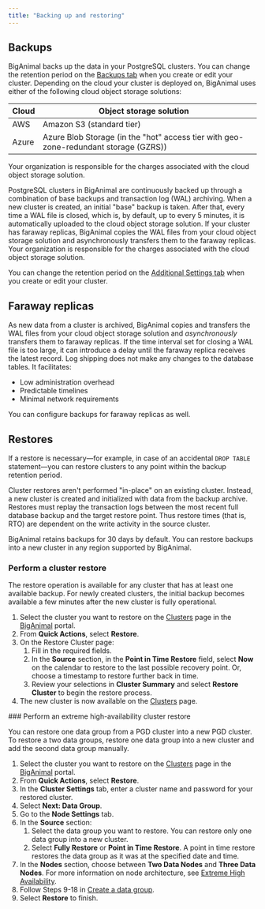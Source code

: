```yaml
---
title: "Backing up and restoring"
---
```


## Backups 

BigAnimal backs up the data in your PostgreSQL clusters. You can change the retention period on the [Backups tab](../getting_started/creating_a_cluster/#additional-settings-tab) when you create or edit your cluster. Depending on the cloud your cluster is deployed on, BigAnimal uses either of the following cloud object storage solutions:

| Cloud | Object storage solution                                                        |   |
|----------------------------|--------------------------------------------------------------------------------------|---|
| AWS                      | Amazon S3  (standard tier)                                                                          |   |
| Azure                        | Azure Blob Storage (in the "hot" access tier with geo-zone-redundant storage (GZRS)) |   |

Your organization is responsible for the charges associated with the cloud object storage solution.

PostgreSQL clusters in BigAnimal are continuously backed up through a combination of base backups and transaction log (WAL) archiving. When a new cluster is created, an initial "base" backup is taken. After that, every time a WAL file is closed, which is, by default, up to every 5 minutes, it is automatically uploaded to the cloud object storage solution. If your cluster has faraway replicas, BigAnimal copies the WAL files from your cloud object storage solution and asynchronously transfers them to the faraway replicas. Your organization is responsible for the charges associated with the cloud object storage solution.

 You can change the retention period on the [Additional Settings tab](../getting_started/creating_a_cluster/#additional-settings-tab) when you create or edit your cluster. 


## Faraway replicas

As new data from a cluster is archived, BigAnimal copies and transfers the WAL files from your cloud object storage solution and *asynchronously* transfers them to faraway replicas. If the time interval set for closing a WAL file is too large, it can introduce a delay until the faraway replica receives the latest record. Log shipping does not make any changes to the database tables. It facilitates:

- Low administration overhead
- Predictable timelines
- Minimal network requirements 

You can configure backups for faraway replicas as well.

## Restores

If a restore is necessary—for example, in case of an accidental `DROP TABLE` statement—you can restore clusters to any point within the backup retention period.

Cluster restores aren't performed "in-place" on an existing cluster. Instead, a new cluster is created and initialized with data from the backup archive. Restores must replay the transaction logs between the most recent full database backup and the target restore point. Thus restore times (that is, RTO) are dependent on the write activity in the source cluster.

BigAnimal retains backups for 30 days by default. You can restore backups into a new cluster in any region supported by BigAnimal.

### Perform a cluster restore

The restore operation is available for any cluster that has at least one available backup. For newly created clusters, the initial backup becomes available a few minutes after the new cluster is fully operational.

1.  Select the cluster you want to restore on the [Clusters](https://portal.biganimal.com/clusters) page in the [BigAnimal](https://portal.biganimal.com) portal. 
2.  From **Quick Actions**, select **Restore**.
3.  On the Restore Cluster page: 
    1.  Fill in the required fields.
    2.  In the **Source** section, in the **Point in Time Restore** field, select **Now** on the calendar to restore to the last possible recovery point. Or, choose a timestamp to restore further back in time. 
    3.  Review your selections in **Cluster Summary** and select **Restore Cluster** to begin the restore process.  
4.  The new cluster is now available on the [Clusters](https://portal.biganimal.com/clusters) page.

<FeatureFlag flagName="prod-in-preview">
### Perform an extreme high-availability cluster restore

You can restore one data group from a PGD cluster into a new PGD cluster. To restore a two data groups, restore one data group into a new cluster and add the second data group manually.  

1.  Select the cluster you want to restore on the [Clusters](https://portal.biganimal.com/clusters) page in the [BigAnimal](https://portal.biganimal.com) portal. 
1.  From **Quick Actions**, select **Restore**.
1. In the **Cluster Settings** tab, enter a cluster name and password for your restored cluster. 
1. Select **Next: Data Group**. 
1. Go to the **Node Settings** tab.
1. In the **Source** section: 
   1. Select the data group you want to restore. You can restore only one data group into a new cluster.
   1. Select **Fully Restore** or **Point in Time Restore**. A point in time restore restores the data group as it was at the specified date and time. 
1. In the **Nodes** section, choose between **Two Data Nodes** and **Three Data Nodes**. For more information on node architecture, see [Extreme High Availability](/biganimal/latest/overview/02_high_availability/#extreme-high-availability-preview).
1. Follow Steps 9-18 in [Create a data group](#create-a-data-group). 
1. Select **Restore** to finish.
</FeatureFlag> 




